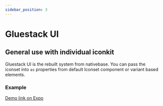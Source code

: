 ```yaml
---
sidebar_position: 3
---
```


# Gluestack UI

## General use with individual iconkit

Gluestack UI is the rebuilt system from nativebase. You can pass the iconset into ```as``` properties from default Iconset component or variant based elements.

### Example


<ExpoSnackPreview path='@lemankk/svgr-iconkit-examples---gluestack-ui-icon-component' />

[Demo link on Expo](https://snack.expo.dev/@lemankk/svgr-iconkit-examples---gluestack-ui-icon-component) 